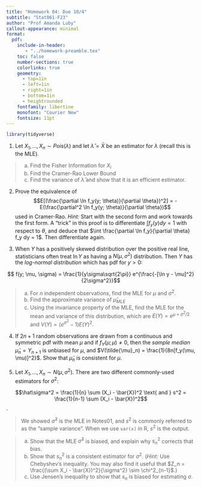 ```yaml
---
title: "Homework 04: Due 10/4"
subtitle: "Stat061-F23"
author: "Prof Amanda Luby"
callout-appearance: minimal
format:
  pdf:
    include-in-header: 
       - "../homework-preamble.tex"
    toc: false
    number-sections: true
    colorlinks: true
    geometry:
      - top=1in
      - left=1in
      - right=1in
      - bottom=1in
      - heightrounded
    fontfamily: libertine
    monofont: "Courier New"
    fontsize: 11pt
---
```

```r
library(tidyverse)
```

1. Let $X_1, ..., X_n \sim Pois(\lambda)$ and let $\hat{\lambda} = \bar{X}$ be an estimator for $\lambda$ (recall this is the MLE). 

>  (a) Find the Fisher Information for $X_i$
>  (b) Find the Cramer-Rao Lower Bound
>  (c) Find the variance of $\hat{\lambda}$ and show that it is an efficient estimator.

2. Prove the equivalence of $$E[(\frac{\partial \ln f_y(y; \theta)}{\partial \theta})^2] = -E(\frac{\partial^2 \ln f_y(y; \theta)}{\partial \theta})$$ used in Cramer-Rao. *Hint:* Start with the second form and work towards the first form. A "trick" in this proof is to differentiate $\int f_y(y) dy = 1$ with respect to $\theta$, and deduce that $\int \frac{\partial \ln f_y}{\partial \theta} f_y dy = 1$. Then differentiate again. 

3. When $Y$ has a positively skewed distribution over the positive real line, statisticians often treat $\ln Y$ as having a $N(\mu, \sigma^2)$ distribution. Then $Y$ has the *log-normal distribution* which has pdf for $y > 0$: 

$$ f(y; \mu, \sigma) = \frac{1}{y\sigma\sqrt{2\pi}} e^{\frac{-[\ln y - \mu]^2}{2\sigma^2}}$$

>  (a) For $n$ independent observations, find the MLE for $\mu$ and $\sigma^2$.
>  (b) Find the approximate variance of $\hat{\mu}_{MLE}$
>  (c) Using the invariance property of the MLE, find the MLE for the mean and variance of this distribution, which are $E(Y) = e^{\mu + \sigma^2/2}$ and $V(Y) = (e^{\sigma^2} - 1) E(Y)^2$. 

4. If $2n+1$ random observations are drawn from a continuous and symmetric pdf with mean $\mu$ and if $f_Y(\mu; \mu) \ne 0$, then the *sample median* $\tilde{\mu}_n = Y_{n+1}$ is unbiased for $\mu$, and $V(\tilde{\mu}_n) = \frac{1}{8n[f_y(\mu, \mu)]^2}$. Show that $\tilde{\mu}_n$ is consistent for $\mu$. 

5.  Let $X_1, ..., X_n \sim N(\mu, \sigma^2)$. There are two different commonly-used estimators for $\sigma^2$: 

$$\hat\sigma^2 = \frac{1}{n} \sum (X_i - \bar{X})^2 \text{ and } s^2 = \frac{1}{n-1} \sum (X_i - \bar{X})^2$$.

> We showed $\hat\sigma^2$ is the MLE in Notes01, and $s^2$ is commonly referred to as the "sample variance". When we use `var(x)` in R, $s^2$ is the output. 

> (a) Show that the MLE $\hat{\sigma}^2$ is biased, and explain why $s_n^2$ corrects that bias. 
> (b) Show that $s_n^2$ is a consistent estimator for $\sigma^2$. (*Hint:* Use Chebyshev's inequality. You may also find it useful that $Z_n = \frac{(\sum X_i - \bar{X})^2}{\sigma^2} \sim \chi^2_{n-1}$.) 
> (b) Use Jensen's inequality to show that $s_n$ is biased for estimating $\sigma$. 

